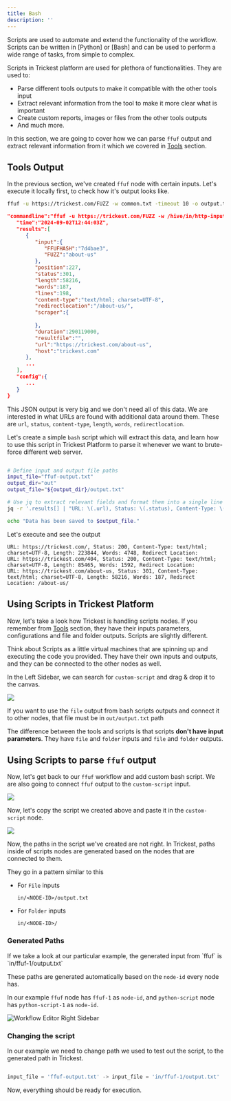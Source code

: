 ```yaml
---
title: Bash
description: ''
---
```


Scripts are used to automate and extend the functionality of the workflow. Scripts can be written in [Python] or [Bash] and can be used to perform a wide range of tasks, from simple to complex.

Scripts in Trickest platform are used for plethora of functionalities. They are used to:

* Parse different tools outputs to make it compatible with the other tools input
* Extract relevant information from the tool to make it more clear what is important
* Create custom reports, images or files from the other tools outputs
* And much more.

In this section, we are going to cover how we can parse `ffuf` output and extract relevant information from it which we covered in [Tools](../tools) section.

## Tools Output


In the previous section, we've created `ffuf` node with certain inputs. Let's execute it locally first, to check how it's output looks like.

```bash
ffuf -u https://trickest.com/FUZZ -w common.txt -timeout 10 -o output.txt
```


```json
"commandline":"ffuf -u https://trickest.com/FUZZ -w /hive/in/http-input-1/common.txt -timeout 10 -o /hive/out/output.txt",
   "time":"2024-09-02T12:44:03Z",
   "results":[
      {
         "input":{
            "FFUFHASH":"7d4bae3",
            "FUZZ":"about-us"
         },
         "position":227,
         "status":301,
         "length":58216,
         "words":187,
         "lines":198,
         "content-type":"text/html; charset=UTF-8",
         "redirectlocation":"/about-us/",
         "scraper":{
            
         },
         "duration":290119000,
         "resultfile":"",
         "url":"https://trickest.com/about-us",
         "host":"trickest.com"
      },
      ...
   ],
   "config":{
      ...
   }
}
```

This JSON output is very big and we don't need all of this data. We are interested in what URLs are found with additional data around them. These are `url`, `status`, `content-type`, `length`, `words`, `redirectlocation`.

Let's create a simple `bash` script which will extract this data, and learn how to use this script in Trickest Platform to parse it whenever we want to brute-force different web server.


```bash

# Define input and output file paths
input_file="ffuf-output.txt"
output_dir="out"
output_file="${output_dir}/output.txt"

# Use jq to extract relevant fields and format them into a single line per entry
jq -r '.results[] | "URL: \(.url), Status: \(.status), Content-Type: \(.["content-type"]), Length: \(.length), Words: \(.words), Redirect Location: \(.redirectlocation)"' "$input_file" > "$output_file"

echo "Data has been saved to $output_file."

```

Let's execute and see the output

```
URL: https://trickest.com/, Status: 200, Content-Type: text/html; charset=UTF-8, Length: 223844, Words: 4748, Redirect Location: 
URL: https://trickest.com/404, Status: 200, Content-Type: text/html; charset=UTF-8, Length: 85465, Words: 1592, Redirect Location: 
URL: https://trickest.com/about-us, Status: 301, Content-Type: text/html; charset=UTF-8, Length: 58216, Words: 187, Redirect Location: /about-us/
```

## Using Scripts in Trickest Platform

Now, let's take a look how Trickest is handling scripts nodes. If you remember from [Tools](tools) section, they have their inputs parameters, configurations and file and folder outputs. Scripts are slightly different.

Think about Scripts as a little virtual machines that are spinning up and executing the code you provided. They have their own inputs and outputs, and they can be connected to the other nodes as well.

In the Left Sidebar, we can search for `custom-script` and drag & drop it to the canvas.

<Frame caption="Python Script Node example">
 <img src="/images/custom-script.png"></img>
</Frame>

<Tip>If you want to use the `file` output from bash scripts outputs and connect it to other nodes, that file must be in `out/output.txt` path</Tip>


The difference between the tools and scripts is that scripts **don't have input parameters**. They have `file` and `folder` inputs and `file` and `folder` outputs.

## Using Scripts to parse `ffuf` output

Now, let's get back to our `ffuf` workflow and add custom bash script. We are also going to connect `ffuf` output to the `custom-script` input.

<Frame caption="Connecting Custom Script to `ffuf`">
 <img src="/images/custom-script-ffuf.gif"></img>
</Frame>

Now, let's copy the script we created above and paste it in the `custom-script` node.

<Frame caption="Pasting the script">
 <img src="/images/custom-script-paste-script.gif"></img>
</Frame>

Now, the paths in the script we've created are not right. In Trickest, paths inside of scripts nodes are generated based on the nodes that are connected to them.

They go in a pattern similar to this

* For `File` inputs

   ```
   in/<NODE-ID>/output.txt

* For `Folder` inputs

   ```
   in/<NODE-ID>/
   ```

### Generated Paths

<div style={{ display: 'flex', alignItems: 'left' }}>
  <div style={{ flex: '1', paddingRight: '20px' }}>
    If we take a look at our particular example, the generated input from `ffuf` is
   `in/ffuf-1/output.txt`

   These paths are generated automatically based on the `node-id` every node has.

   In our example `ffuf` node has `ffuf-1` as `node-id`,
   and `python-script` node has `python-script-1` as `node-id`.
  </div>
  <div style={{ flex: '2' }}>
  <Frame>
    <img src="/images/custom-script-generated-paths.png" alt="Workflow Editor Right Sidebar" style={{ width: '200px', height: '100%' }} />
  </Frame>
  </div>
  </div>

### Changing the script

In our example we need to change path we used to test out the script, to the generated path in Trickest.

```python

input_file = 'ffuf-output.txt' -> input_file = 'in/ffuf-1/output.txt'

```

Now, everything should be ready for execution. 

